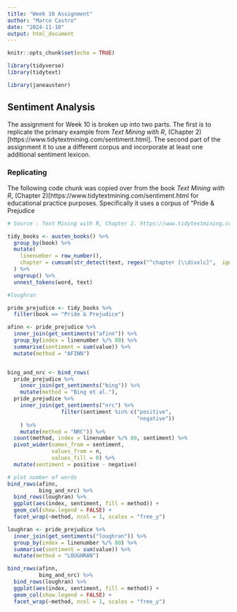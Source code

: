 ```yaml
---
title: "Week 10 Assignment"
author: "Marco Castro"
date: "2024-11-10"
output: html_document
---
```


```r
knitr::opts_chunk$set(echo = TRUE)
```

```r

library(tidyverse)
library(tidytext)

library(janeaustenr)
```
## Sentiment Analysis
The assignment for Week 10 is broken up into two parts. The first is to replicate the primary example from _Text Mining with R_, (Chapter 2)[https://www.tidytextmining.com/sentiment.html]. The second part of the assignment it to use a different corpus and incorporate at least one additional sentiment lexicon.

### Replicating 

The following code chunk was copied over from the book _Text Mining with R_, (Chapter 2)[https://www.tidytextmining.com/sentiment.html for educational practice purposes. Specifically it uses a corpus of "Pride & Prejudice 

```r
# Source : Text Mining with R, Chapter 2. https://www.tidytextmining.com/sentiment.html

tidy_books <- austen_books() %>%
  group_by(book) %>%
  mutate(
    linenumber = row_number(),
    chapter = cumsum(str_detect(text, regex("^chapter [\\divxlc]",  ignore_case = TRUE)))
  ) %>%
  ungroup() %>%
  unnest_tokens(word, text)

#loughran

pride_prejudice <- tidy_books %>% 
  filter(book == "Pride & Prejudice")

afinn <- pride_prejudice %>% 
  inner_join(get_sentiments("afinn")) %>% 
  group_by(index = linenumber %/% 80) %>% 
  summarise(sentiment = sum(value)) %>% 
  mutate(method = "AFINN")


bing_and_nrc <- bind_rows(
  pride_prejudice %>% 
    inner_join(get_sentiments("bing")) %>%
    mutate(method = "Bing et al."),
  pride_prejudice %>% 
    inner_join(get_sentiments("nrc") %>% 
                 filter(sentiment %in% c("positive", 
                                         "negative"))
    ) %>%
    mutate(method = "NRC")) %>%
  count(method, index = linenumber %/% 80, sentiment) %>%
  pivot_wider(names_from = sentiment,
              values_from = n,
              values_fill = 0) %>% 
  mutate(sentiment = positive - negative)

# plot number of words 
bind_rows(afinn, 
          bing_and_nrc) %>%
  bind_rows(loughran) %>%
  ggplot(aes(index, sentiment, fill = method)) +
  geom_col(show.legend = FALSE) +
  facet_wrap(~method, ncol = 1, scales = "free_y")
```




```r

loughran <- pride_prejudice %>% 
  inner_join(get_sentiments("loughran")) %>% 
  group_by(index = linenumber %/% 80) %>% 
  summarise(sentiment = sum(value)) %>% 
  mutate(method = "LOUGHRAN")

```

```r
bind_rows(afinn, 
          bing_and_nrc) %>%
  bind_rows(loughran) %>%
  ggplot(aes(index, sentiment, fill = method)) +
  geom_col(show.legend = FALSE) +
  facet_wrap(~method, ncol = 1, scales = "free_y")
```


